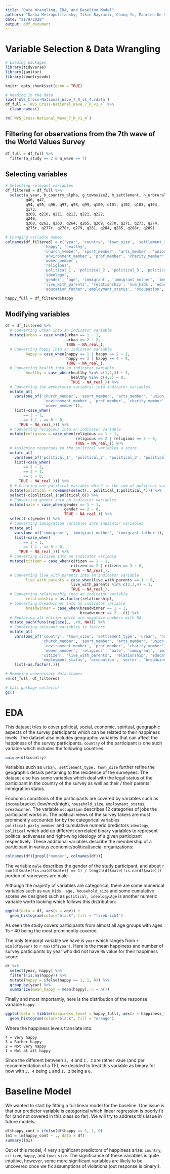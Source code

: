 ```yaml
---
title: "Data Wrangling, EDA, and Baseline Model"
authors: "Dasha Metropolitansky, Ilkin Bayramli, Chang Yu, Maarten De Vries"
date: "21/9/2020"
output: pdf_document
---
```


# Variable Selection & Data Wrangling
```r
# Loading packages
library(tidyverse)
library(janitor)
library(countrycode)
```

```r
knitr::opts_chunk$set(echo = TRUE)

# Reading in the data
load('WVS_Cross-National_Wave_7_R_v1_4.rdata') 
df_full = `WVS_Cross-National_Wave_7_R_v1_4` %>% 
  clean_names()

rm(`WVS_Cross-National_Wave_7_R_v1_4`)
```

## Filtering for observations from the 7th wave of the World Values Survey
```r
df_full = df_full %>% 
  filter(a_study == 2 & a_wave == 7)
```

## Selecting variables
```r
# Selecting relevant variables
df_filtered = df_full %>% 
  select(a_year, b_country_alpha, g_townsize2, h_settlement, h_urbrural,
         q46, q47,
         q94, q95, q96, q97, q98, q99, q100, q101, q102, q103, q104,
         q173,
         q209, q210, q211, q212, q221, q222,
         q240, 
         q260, q262, q263, q264, q265, q269, q270, q271, q273, q274, 
         q275r, q277r, q278r, q279, q281, q284, q285, q288r, q289)

# Changing variable names
colnames(df_filtered) = c('year', 'country', 'town_size', 'settlement_type', 'urban',
                 'happy', 'healthy',
                 'church_member', 'sport_member', 'arts_member', 'union_member', 'political_party_member',
                 'environment_member', 'prof_member', 'charity_member', 'consumer_member', 'self_help_member',
                 'women_member', 
                 'religious', 
                 'political_1', 'political_2', 'political_3', 'political_4', 'political_5', 'political_6',
                 'ideology',
                 'gender', 'age', 'immigrant', 'immigrant_mother', 'immigrant_father', 'citizen', 'household_size',
                 'live_with_parents', 'relationship', 'num_kids', 'education', 'education_mother',
                 'education_father','employment_status', 'occupation', 'sector', 'breadwinner', 'income', 'religion')

happy_full = df_filtered$happy
```

## Modifying variables
```r
df = df_filtered %>%
  # Converting urban into an indicator variable
  mutate(urban = case_when(urban == 1 ~ 1,
                           urban == 2 ~ 2,
                           TRUE ~ NA_real_),
  # Converting happy into an indicator variable
         happy = case_when(happy == 1 | happy == 2 ~ 1,
                           happy == 3 | happy == 4 ~ 0,
                           TRUE ~ NA_real_),
  # Converting health into an indicator variable
         healthy = case_when(healthy %in% c(1,2,3) ~ 1,
                             healthy %in% c(4,5) ~ 0,
                             TRUE ~ NA_real_)) %>% 
  # Converting the membership variables into indicator variables
  mutate_at(
    vars(one_of('church_member', 'sport_member', 'arts_member', 'union_member', 'political_party_member',
                 'environment_member', 'prof_member', 'charity_member', 'consumer_member', 'self_help_member',
                 'women_member')),
    list(~case_when(
      . == 2 ~ 1,
      . == 1 | . == 0 ~ 0,
      TRUE ~ NA_real_))) %>%
  # Converting religious into an indicator variable
  mutate(religious = case_when(religious == 1 ~ 1,
                               religious == 2 | religious == 3 ~ 0,
                               TRUE ~ NA_real_)) %>%
  # Assigning responses to the political variables a score 
  mutate_at(
    vars(one_of('political_1', 'political_2', 'political_3', 'political_4', 'political_5', 'political_6')),
    list(~case_when(
      . == 1 ~ 2,
      . == 2 ~ 1,
      . == 3 ~ 0,
      TRUE ~ NA_real_))) %>%
  # # Creating one political variable which is the sum of political variables' scores 
  mutate(political = rowSums(select(., political_1:political_4))) %>%
  select(-c(political_1:political_6)) %>%
  # Converting gender into an indicator variables
  mutate(male = case_when(gender == 1 ~ 1,
                          gender == 2 ~ 0,
                          TRUE ~ NA_real_)) %>% 
  select(-c(gender)) %>%
  # Converting immigration variables into indicator variables
  mutate_at(
    vars(one_of('immigrant', 'immigrant_mother', 'immigrant_father')),
    list(~case_when(
      . == 2 ~ 1,
      . == 1 | . == 0 ~ 0,
      TRUE ~ NA_real_))) %>% 
  # Converting citizen into an indicator variable
  mutate(citizen = case_when(citizen == 1 ~ 1,
                             citizen == 2 | citizen == 3 ~ 0,
                             TRUE ~ NA_real_),
  # Converting live_with_parents into an indicator variable
         live_with_parents = case_when(live_with_parents == 1 ~ 0,
                             live_with_parents %in% c(2,3,4) ~ 1,
                             TRUE ~ NA_real_),
  # Converting relationship into an indicator variable
         relationship = as.factor(relationship),
  # Converting breadwinner into an indicator variable
         breadwinner = case_when(breadwinner == 1 ~ 1,
                                 breadwinner == 2 ~ 0)) %>%
  # Replacing all entries which are negative numbers with NA
  mutate_each(funs(replace(., .<0, NA))) %>% 
  # Converting relevant variables to factors
  mutate_at(
    vars(one_of('country', 'town_size', 'settlement_type', 'urban', 'happy', 'healthy',
                'church_member', 'sport_member', 'arts_member', 'union_member', 'political_party_member',
                 'environment_member', 'prof_member', 'charity_member', 'consumer_member', 'self_help_member',
                 'women_member', 'religious', 'male', 'immigrant', 'immigrant_mother', 'immigrant_father',
                'citizen', 'live_with_parents', 'relationship', 'education', 'education_mother', 'education_father',
                'employment_status', 'occupation', 'sector', 'breadwinner', 'income', 'religion')),
    list(~as.factor(.)))

# Removing unnecessary data frames
rm(df_full, df_filtered)

# Call garbage collector
gc()
```


# EDA

This dataset tries to cover political, social, economic, spiritual, geographic aspects of the survey participants which can be related to their happiness levels. 
The dataset also includes geographic variables that can affect the happiness of the survey participants. `country` of the participant is one such variable which includes the following countries:

```r
unique(df$country)
```

Variables such as `urban, settlement_type, town_size` further refine the geographic details pertaining to the residence of the surveyees. The dataset also has some variables which deal with the legal status of the participant in the country of the survey as well as their / their parents' immigration status. 

Economic conditions of the participants are covered by variables such as `income` bracket (low/med/high), `household_size`, `employment_status`, `breadwinner`. The variable `occupation` describes 12 categories of jobs the participant works in. The political views of the survey takers are most prominently accounted for by the categorical variables `political_party_member` and cumulative numeric predictors `ideology`, `political` which add up different correlated binary variables to represent political activeness and right-wing ideology of a given participant respectively. These additional variables describe the membership of a participant in various economic/political/social organizations:

```r
colnames(df)[grepl("member", colnames(df))]
```


The variable `male` describes the gender of the study participant, and about `r sum(df$male[!is.na(df$male)] == 1) / length(df$male[!is.na(df$male)])` portion of surveyees are male.

Although the majority of variables are categorical, there are some numerical variables such as `num_kids, age, household_size` and some cumulative scores we designed such as `political, ideology`.`Age` is another numeric variable worth looking which follows this distribution:

```r
ggplot(data = df, aes(x = age)) + 
  geom_histogram(color="black", fill = "firebrick4")
```

As seen the study covers participants from almost all age groups with ages 15 - 40 being the most prominently covered. 

The only temporal variable we have is `year` which ranges from `r min(df$year)` to `r max(df$year)`. Here is the mean happiness and number of survey participants by year who did not have `NA` value for their happiness score:

```r
df %>%
  select(year, happy) %>% 
  filter(!is.na(happy)) %>% 
  mutate(happy = ifelse(happy == 1, 1, 0)) %>%
  group_by(year) %>%
  summarize(mean_happy = mean(happy), n = n())
```
Finally and most importantly, here is the distribution of the response variable `happy`:

```r
ggplot(data = tibble(happiness_level = happy_full), aes(x = happiness_level)) + 
  geom_histogram(color="black", fill = "orange")
```

Where the happiness levels translate into:
```
4 = Very happy
3 = Rather happy
2 = Not very happy
1 = Not at all happy
```
Since the different between `3, 4` and `1, 2` are rather vaue (and per recommendation of a TF), we decided to treat this variable as binary for now with `3, 4` being `1` and `1, 2` being a `0`.

# Baseline Model

We wanted to start by fitting a full linear model for the baseline. One issue is that our predictor variable is categorical which linear regression is poorly fit for (and not covered in this class so far). We will try to address this issue in future models.

```r
df$happy_cont = ifelse(df$happy == 1, 1, 0)
lm1 = lm(happy_cont ~ ., data = df)
summary(lm1)
```

Out of this model, 4 very significant predictors of happiness arise: `country`, `citizen`, `happy`, and `town_size`. The significance of these variables is quite intuitive, however, some more significant variables are likely to be uncovered once we fix assumptions of violations (out response is binary!). 
